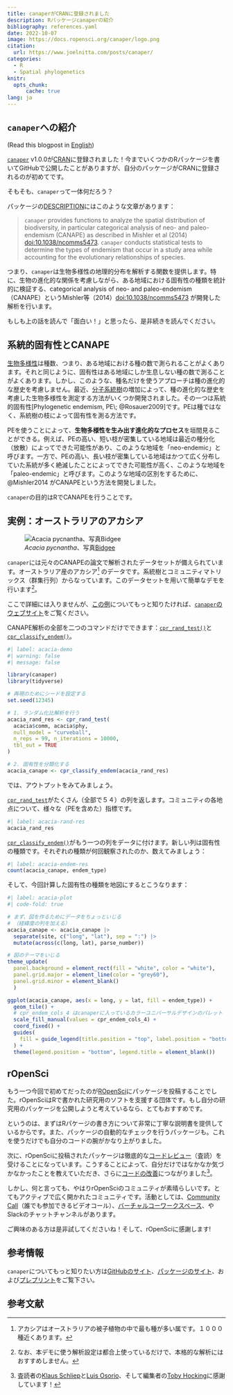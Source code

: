 ```yaml
---
title: canaperがCRANに登録されました
description: Rパッケージcanaperの紹介
bibliography: references.yaml
date: 2022-10-07
image: https://docs.ropensci.org/canaper/logo.png
citation:
  url: https://www.joelnitta.com/posts/canaper/
categories:
  - R
  - Spatial phylogenetics
knitr:
  opts_chunk: 
      cache: true
lang: ja
---
```


## `canaper`への紹介

(Read this blogpost in
[English](https://www.joelnitta.com/posts/2022-10-07_canaper/))

[`canaper`](https://github.com/ropensci/canaper)
v1.0.0が[CRAN](https://cran.r-project.org/web/packages/canaper/index.html)に登録されました！今までいくつかのRパッケージを書いてGitHubで公開したことがありますが、自分のパッケージがCRANに登録されるのが初めてです。

そもそも、`canaper`って一体何だろう？

パッケージの[DESCRIPTION](https://github.com/ropensci/canaper/blob/main/DESCRIPTION)にはこのような文章があります：

> `canaper` provides functions to analyze the spatial distribution of
biodiversity, in particular categorical analysis of neo- and paleo-endemism
(CANAPE) as described in Mishler et al (2014) [doi:10.1038/ncomms5473](https://doi.org/10.1038/ncomms5473).
`canaper` conducts statistical tests to determine the types of endemism that
occur in a study area while accounting for the evolutionary relationships of
species.

つまり、`canaper`は生物多様性の地理的分布を解析する関数を提供します。特に、生物の進化的な関係を考慮しながら、ある地域における固有性の種類を統計的に検証する、categorical
analysis of neo- and
paleo-endemism（CANAPE）というMishler等（2014）<doi:10.1038/ncomms5473>
が開発した解析を行います。

もしも上の話を読んで「面白い！」と思ったら、是非続きを読んでください。

## 系統的固有性とCANAPE

[生物多様性](https://ja.wikipedia.org/wiki/%E7%94%9F%E7%89%A9%E5%A4%9A%E6%A7%98%E6%80%A7)は種数、つまり、ある地域における種の数で測られることがよくあります。それと同じように、固有性はある地域にしか生息しない種の数で測ることがよくあります。しかし、このような、種名だけを使うアプローチは種の進化的な歴史を考慮しません。最近、[分子系統樹](https://ja.wikipedia.org/wiki/%E7%B3%BB%E7%B5%B1%E6%A8%B9)の増加によって、種の進化的な歴史を考慮した生物多様性を測定する方法がいくつか開発されました。その一つは系統的固有性[Phylogenetic
endemism, PE\; @Rosauer2009]です。PEは種ではなく、系統樹の枝によって固有性を測る方法です。

PEを使うことによって、**生物多様性を生み出す進化的なプロセス**を垣間見ることができる。例えば、PEの高い、短い枝が密集している地域は最近の種分化（放散）によってできた可能性があり、このような地域を「neo-endemic」と呼びます。一方で、PEの高い、長い枝が密集している地域はかつて広く分布していた系統が多く絶滅したことによってできた可能性が高く、このような地域を「paleo-endemic」と呼びます。このような地域の区別をするために、@Mishler2014
がCANAPEという方法を開発しました。

`canaper`の目的はRでCANAPEを行うことです。

## 実例：オーストラリアのアカシア

![*Acacia
pycnantha*、写真[Bidgee](https://commons.wikimedia.org/wiki/User:Bidgee)](Golden-wattle.jpg)

`canaper`には元々のCANAPEの論文で解析されたデータセットが備えられています。オーストラリア産のアカシア^[アカシアはオーストラリアの被子植物の中で最も種が多い属です。１０００種近くあります。]
のデータです。系統樹とコミュニティマトリックス（群集⾏列）からなっています。このデータセットを用いて簡単なデモを行います^[なお、本デモに使う解析設定は都合上使っているだけで、本格的な解析にはおすすめしません。]。

ここで詳細には入りませんが、[この例](https://docs.ropensci.org/canaper/articles/canape.html)についてもっと知りたければ、[`canaper`のウェブサイト](https://docs.ropensci.org/canaper/index.html)をご覧ください。

CANAPE解析の全部を二つのコマンドだけでできます：[`cpr_rand_test()`](https://docs.ropensci.org/canaper/reference/cpr_rand_test.html)と
[`cpr_classify_endem()`](https://docs.ropensci.org/canaper/reference/cpr_classify_endem.html)。

```r
#| label: acacia-demo
#| warning: false
#| message: false

library(canaper)
library(tidyverse)

# 再現のためにシードを設定する
set.seed(12345)

# 1. ランダム化比解析を行う
acacia_rand_res <- cpr_rand_test(
  acacia$comm, acacia$phy,
  null_model = "curveball",
  n_reps = 99, n_iterations = 10000,
  tbl_out = TRUE
)

# 2. 固有性を分類化する
acacia_canape <- cpr_classify_endem(acacia_rand_res)
```

では、アウトプットをみてみましょう。

[`cpr_rand_test`](https://docs.ropensci.org/canaper/reference/cpr_rand_test.html)がたくさん（全部で５４）の列を返します。コミュニティの各地点について、様々な（PEを含めた）指標です。

```r
#| label: acacia-rand-res
acacia_rand_res
```

[`cpr_classify_endem()`](https://docs.ropensci.org/canaper/reference/cpr_classify_endem.html)がもう一つの列をデータに付けます。新しい列は固有性の種類です。それぞれの種類が何回観察されたのか、数えてみましょう：

```r
#| label: acacia-endem-res
count(acacia_canape, endem_type)
```

そして、今回計算した固有性の種類を地図にするとこうなります：

```r
#| label: acacia-plot
#| code-fold: true

# まず、図を作るためにデータをちょっといじる
# （経緯度の列を加える）
acacia_canape <- acacia_canape |>
  separate(site, c("long", "lat"), sep = ":") |>
  mutate(across(c(long, lat), parse_number))

# 図のテーマをいじる
theme_update(
  panel.background = element_rect(fill = "white", color = "white"),
  panel.grid.major = element_line(color = "grey60"),
  panel.grid.minor = element_blank()
  )

ggplot(acacia_canape, aes(x = long, y = lat, fill = endem_type)) +
  geom_tile() +
  # cpr_endem_cols_4 はcanaperに入っているカラーユニバーサルデザインのパレット
  scale_fill_manual(values = cpr_endem_cols_4) +
  coord_fixed() +
  guides(
    fill = guide_legend(title.position = "top", label.position = "bottom")
  ) +
  theme(legend.position = "bottom", legend.title = element_blank())
```

## rOpenSci

もう一つ今回で初めてだったのが[ROpenSci](https://ropensci.org/)にパッケージを投稿することでした。rOpenSciはRで書かれた研究用のソフトを支援する団体です。もし自分の研究用のパッケージを公開しようと考えているなら、とてもおすすめです。

というのは、まずはRパケージの書き方について非常に丁寧な説明書を提供しているからです。また、パッケージの自動的なチェックを行うパッケージも。これを使うだけでも自分のコードの腕がかなり上がりました。

次に、rOpenSciに投稿されたパッケージは徹底的な[コードレビュー](https://devguide.ropensci.org/softwarereviewintro.html)（査読）を受けることになっています。こうすることによって、自分だけではなかなか気づかなかったことを教えていただき、さらに[コードの改善](https://github.com/ropensci/software-review/issues/475)につながりました^[査読者の[Klaus
Schliep](https://github.com/KlausVigo)と[Luis
Osorio](https://github.com/luismurao)、そして編集者の[Toby
Hocking](https://github.com/tdhock)に感謝しています！]。

しかし、何と言っても、やはりrOpenSciのコミュニティが素晴らしいです。とてもアクティブで広く開かれたコミュニティです。活動としては、[Community
Call](https://ropensci.org/commcalls/)（誰でも参加できるビデオコール）、[バーチャルコーワークスペース](https://ropensci.org/events/)、やSlackのチャットチャンネルがあります。

ご興味のある方は是非試してくださいね！そして、rOpenSciに感謝します!

## 参考情報

`canaper`についてもっと知りたい方は[GitHubのサイト](https://github.com/ropensci/canaper)、[パッケージのサイト](https://docs.ropensci.org/canaper)、および[プレプリント](https://doi.org/10.1101/2022.10.06.511072)をご覧下さい。

## 参考文献